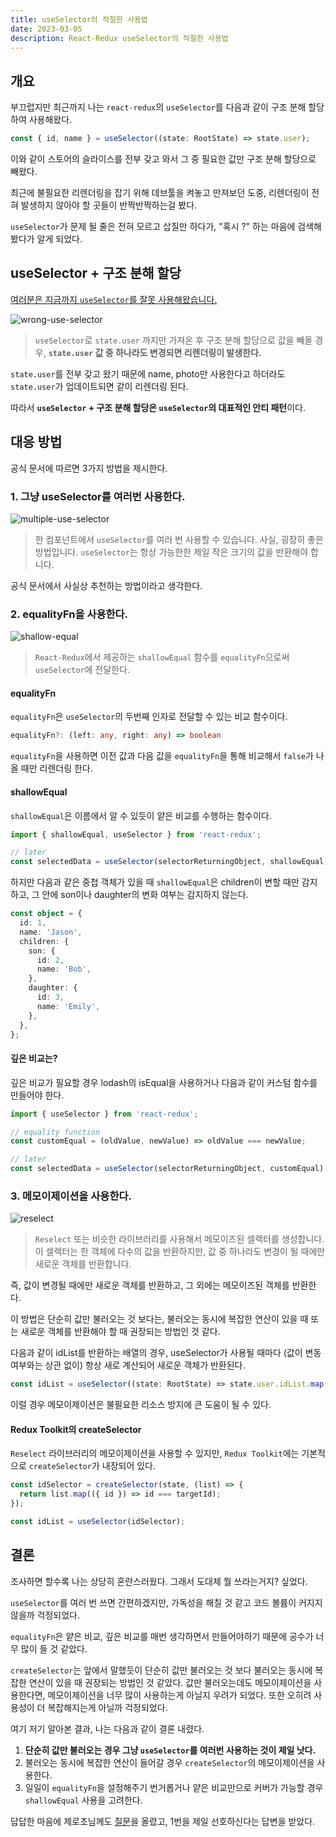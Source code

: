 ```yaml
---
title: useSelector의 적절한 사용법
date: 2023-03-05
description: React-Redux useSelector의 적절한 사용법
---
```


## 개요

부끄럽지만 최근까지 나는 `react-redux`의 `useSelector`를 다음과 같이 구조 분해 할당하여 사용해왔다.

```typescript
const { id, name } = useSelector((state: RootState) => state.user);
```

이와 같이 스토어의 슬라이스를 전부 갖고 와서 그 중 필요한 값만 구조 분해 할당으로 빼왔다.

최근에 불필요한 리렌더링을 잡기 위해 데브툴을 켜놓고 만져보던 도중, 리렌더링이 전혀 발생하지 않아야 할 곳들이 반짝반짝하는걸 봤다.

`useSelector`가 문제 될 줄은 전혀 모르고 삽질만 하다가, "혹시 ?" 하는 마음에 검색해봤다가 알게 되었다.

## useSelector + 구조 분해 할당

[여러분은 지금까지 `useSelector`를 잘못 사용해왔습니다.](https://www.techyfingers.com/youve-been-using-useselector-hook-wrong/)

![wrong-use-selector](/images/contents/proper-usage-of-use-selector/img-wrong-use-selector.png)

> `useSelector`로 `state.user` 까지만 가져온 후 구조 분해 할당으로 값을 빼올 경우, **`state.user` 값 중 하나라도 변경되면 리렌더링이 발생한다.**

`state.user`를 전부 갖고 왔기 때문에 name, photo만 사용한다고 하더라도 `state.user`가 업데이트되면 같이 리렌더링 된다.

따라서 **`useSelector` + 구조 분해 할당은 `useSelector`의 대표적인 안티 패턴**이다.

## 대응 방법

공식 문서에 따르면 3가지 방법을 제시한다.

### 1. 그냥 useSelector를 여러번 사용한다.

![multiple-use-selector](/images/contents/proper-usage-of-use-selector/img-multiple-use-selector.png)

> 한 컴포넌트에서 `useSelector`를 여러 번 사용할 수 있습니다. 사실, 굉장히 좋은 방법입니다. `useSelector`는 항상 가능한한 제일 작은 크기의 값을 반환해야 합니다.

공식 문서에서 사실상 추천하는 방법이라고 생각한다.

### 2. equalityFn을 사용한다.

![shallow-equal](/images/contents/proper-usage-of-use-selector/img-shallow-equal.png)

> `React-Redux`에서 제공하는 `shallowEqual` 함수를 `equalityFn`으로써 `useSelector`에 전달한다.

#### equalityFn

`equalityFn`은 `useSelector`의 두번째 인자로 전달할 수 있는 비교 함수이다.

```typescript
equalityFn?: (left: any, right: any) => boolean
```

`equalityFn`을 사용하면 이전 값과 다음 값을 `equalityFn`을 통해 비교해서 `false`가 나올 때만 리렌더링 한다.

#### shallowEqual

`shallowEqual`은 이름에서 알 수 있듯이 얕은 비교를 수행하는 함수이다.

```typescript
import { shallowEqual, useSelector } from 'react-redux';

// later
const selectedData = useSelector(selectorReturningObject, shallowEqual);
```

하지만 다음과 같은 중첩 객체가 있을 때 `shallowEqual`은 children이 변할 때만 감지하고, 그 안에 son이나 daughter의 변화 여부는 감지하지 않는다.

```typescript
const object = {
  id: 1,
  name: 'Jason',
  children: {
    son: {
      id: 2,
      name: 'Bob',
    },
    daughter: {
      id: 3,
      name: 'Emily',
    },
  },
};
```

#### 깊은 비교는?

깊은 비교가 필요할 경우 lodash의 isEqual을 사용하거나 다음과 같이 커스텀 함수를 만들어야 한다.

```typescript
import { useSelector } from 'react-redux';

// equality function
const customEqual = (oldValue, newValue) => oldValue === newValue;

// later
const selectedData = useSelector(selectorReturningObject, customEqual);
```

### 3. 메모이제이션을 사용한다.

![reselect](/images/contents/proper-usage-of-use-selector/img-reselect.png)

> `Reselect` 또는 비슷한 라이브러리를 사용해서 메모이즈된 셀렉터를 생성합니다. 이 셀렉터는 한 객체에 다수의 값을 반환하지만, 값 중 하나라도 변경이 될 때에만 새로운 객체를 반환합니다.

즉, 값이 변경될 때에만 새로운 객체를 반환하고, 그 외에는 메모이즈된 객체를 반환한다.

이 방법은 단순히 값만 불러오는 것 보다는, 불러오는 동시에 복잡한 연산이 있을 때 또는 새로운 객체를 반환해야 할 때 권장되는 방법인 것 같다.

다음과 같이 idList를 반환하는 배열의 경우, useSelector가 사용될 때마다 (값이 변동 여부와는 상관 없이) 항상 새로 계산되어 새로운 객체가 반환된다.

```typescript
const idList = useSelector((state: RootState) => state.user.idList.map((id) => id === targetId));
```

이럴 경우 메모이제이션은 불필요한 리소스 방지에 큰 도움이 될 수 있다.

#### Redux Toolkit의 createSelector

`Reselect` 라이브러리의 메모이제이션을 사용할 수 있지만, `Redux Toolkit`에는 기본적으로 `createSelector`가 내장되어 있다.

```typescript
const idSelector = createSelector(state, (list) => {
  return list.map(({ id }) => id === targetId);
});

const idList = useSelector(idSelector);
```

## 결론

조사하면 할수록 나는 상당히 혼란스러웠다. 그래서 도대체 뭘 쓰라는거지? 싶었다.

`useSelector`를 여러 번 쓰면 간편하겠지만, 가독성을 해칠 것 같고 코드 볼륨이 커지지 않을까 걱정되었다.

`equalityFn`은 얕은 비교, 깊은 비교를 매번 생각하면서 만들어야하기 때문에 공수가 너무 많이 들 것 같았다.

`createSelector`는 앞에서 말했듯이 단순히 값만 불러오는 것 보다 불러오는 동시에 복잡한 연산이 있을 때 권장되는 방법인 것 같았다. 값만 불러오는데도 메모이제이션을 사용한다면, 메모이제이션을 너무 많이 사용하는게 아닐지 우려가 되었다. 또한 오히려 사용성이 더 복잡해지는게 아닐까 걱정되었다.

여기 저기 알아본 결과, 나는 다음과 같이 결론 내렸다.

1. **단순히 값만 불러오는 경우 그냥 `useSelector`를 여러번 사용하는 것이 제일 낫다.**
2. 불러오는 동시에 복잡한 연산이 들어갈 경우 `createSelector`의 메모이제이션을 사용한다.
3. 일일이 `equalityFn`을 설정해주기 번거롭거나 얕은 비교만으로 커버가 가능할 경우 `shallowEqual` 사용을 고려한다.

답답한 마음에 제로초님께도 [질문](https://www.inflearn.com/questions/802175/useselector%EC%9D%98-%EC%A0%81%EC%A0%88%ED%95%9C-%EC%82%AC%EC%9A%A9%EB%B2%95%EC%97%90-%EB%8C%80%ED%95%B4-%EA%B6%81%EA%B8%88%ED%95%A9%EB%8B%88%EB%8B%A4?re_comment_id=245801)을 올렸고, 1번을 제일 선호하신다는 답변을 받았다.
